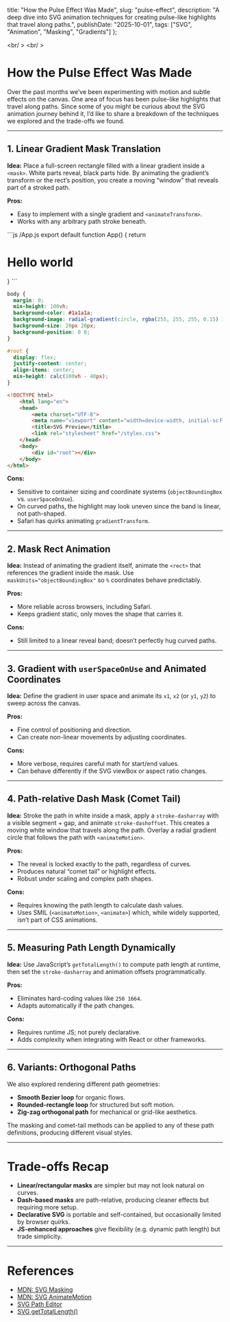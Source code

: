 
  title: "How the Pulse Effect Was Made",
  slug: "pulse-effect",
  description: "A deep dive into SVG animation techniques for creating pulse-like highlights that travel along paths.",
  publishDate: "2025-10-01",
  tags: ["SVG", "Animation", "Masking", "Gradients"]
};

<br/ >
<br/ >

# How the Pulse Effect Was Made

Over the past months we’ve been experimenting with motion and subtle effects on the canvas. One area of focus has been pulse-like highlights that travel along paths. Since some of you might be curious about the SVG animation journey behind it, I’d like to share a breakdown of the techniques we explored and the trade-offs we found.

---

## 1. Linear Gradient Mask Translation

**Idea:** Place a full-screen rectangle filled with a linear gradient inside a `<mask>`. White parts reveal, black parts hide. By animating the gradient’s transform or the rect’s position, you create a moving “window” that reveals part of a stroked path.

**Pros:**

- Easy to implement with a single gradient and `<animateTransform>`.
- Works with any arbitrary path stroke beneath.

<div className="code-block">
<Sandpack
    theme="dark"
    template="react"
    showOpenInCodeSandbox={false}
    options={{
        showNavigator: true,
        showLineNumbers: true,
        showInlineErrors: true,
        editorHeight: 350,
        editorWidthPercentage: 50,
    }}
>
```js /App.js
export default function App() {
  return <h1 className="">Hello world</h1>
}
```

```css /styles.css hidden
body {
  margin: 0;
  min-height: 100vh;
  background-color: #1a1a1a;
  background-image: radial-gradient(circle, rgba(255, 255, 255, 0.15) 1px, transparent 1px);
  background-size: 20px 20px;
  background-position: 0 0;
}

#root {
  display: flex;
  justify-content: center;
  align-items: center;
  min-height: calc(100vh - 40px);
}
```

```html /public/index.html hidden
<!DOCTYPE html>
    <html lang="en">
    <head>
        <meta charset="UTF-8">
        <meta name="viewport" content="width=device-width, initial-scＦale=1.0">
        <title>SVG Preview</title>
        <link rel="stylesheet" href="/styles.css">
    </head>
    <body>
        <div id="root"></div>
    </body>
</html>
```
</Sandpack>
</div>

**Cons:**

- Sensitive to container sizing and coordinate systems (`objectBoundingBox` vs. `userSpaceOnUse`).
- On curved paths, the highlight may look uneven since the band is linear, not path-shaped.
- Safari has quirks animating `gradientTransform`.

---

## 2. Mask Rect Animation

**Idea:** Instead of animating the gradient itself, animate the `<rect>` that references the gradient inside the mask. Use `maskUnits="objectBoundingBox"` so `%` coordinates behave predictably.

**Pros:**

- More reliable across browsers, including Safari.
- Keeps gradient static, only moves the shape that carries it.

**Cons:**

- Still limited to a linear reveal band; doesn’t perfectly hug curved paths.

---

## 3. Gradient with `userSpaceOnUse` and Animated Coordinates

**Idea:** Define the gradient in user space and animate its `x1`, `x2` (or `y1`, `y2`) to sweep across the canvas.

**Pros:**

- Fine control of positioning and direction.
- Can create non-linear movements by adjusting coordinates.

**Cons:**

- More verbose, requires careful math for start/end values.
- Can behave differently if the SVG viewBox or aspect ratio changes.

---

## 4. Path-relative Dash Mask (Comet Tail)

**Idea:** Stroke the path in white inside a mask, apply a `stroke-dasharray` with a visible segment + gap, and animate `stroke-dashoffset`. This creates a moving white window that travels along the path. Overlay a radial gradient circle that follows the path with `<animateMotion>`.

**Pros:**

- The reveal is locked exactly to the path, regardless of curves.
- Produces natural “comet tail” or highlight effects.
- Robust under scaling and complex path shapes.

**Cons:**

- Requires knowing the path length to calculate dash values.
- Uses SMIL (`<animateMotion>`, `<animate>`) which, while widely supported, isn’t part of CSS animations.

---

## 5. Measuring Path Length Dynamically

**Idea:** Use JavaScript’s `getTotalLength()` to compute path length at runtime, then set the `stroke-dasharray` and animation offsets programmatically.

**Pros:**

- Eliminates hard-coding values like `250 1664`.
- Adapts automatically if the path changes.

**Cons:**

- Requires runtime JS; not purely declarative.
- Adds complexity when integrating with React or other frameworks.

---

## 6. Variants: Orthogonal Paths

We also explored rendering different path geometries:

- **Smooth Bezier loop** for organic flows.
- **Rounded-rectangle loop** for structured but soft motion.
- **Zig-zag orthogonal path** for mechanical or grid-like aesthetics.

The masking and comet-tail methods can be applied to any of these path definitions, producing different visual styles.

---

# Trade-offs Recap

- **Linear/rectangular masks** are simpler but may not look natural on curves.
- **Dash-based masks** are path-relative, producing cleaner effects but requiring more setup.
- **Declarative SVG** is portable and self-contained, but occasionally limited by browser quirks.
- **JS-enhanced approaches** give flexibility (e.g. dynamic path length) but trade simplicity.

---

# References

- [MDN: SVG Masking](https://developer.mozilla.org/en-US/docs/Web/SVG/Element/mask)
- [MDN: SVG AnimateMotion](https://developer.mozilla.org/en-US/docs/Web/SVG/Element/animateMotion)
- [SVG Path Editor](https://yqnn.github.io/svg-path-editor/)
- [SVG getTotalLength()](https://developer.mozilla.org/en-US/docs/Web/SVG/Element/path#gettotallength)
